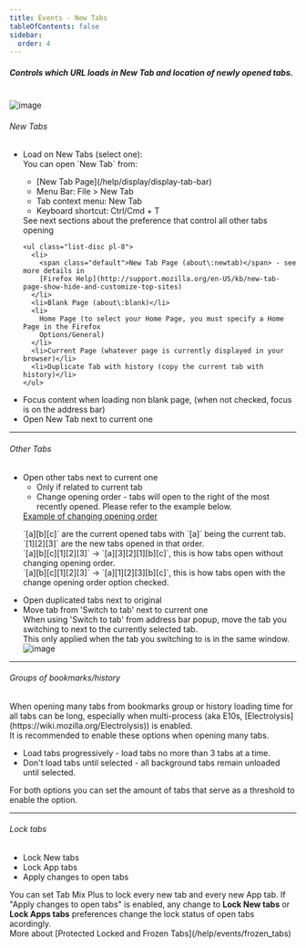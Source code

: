 ```yaml
---
title: Events - New Tabs
tableOfContents: false
sidebar:
  order: 4
---
```



##### Controls which URL loads in New Tab and location of newly opened tabs.<br />

<br />

<Image class="help-img" src={eventsNewTabs} alt="image" />

<h6>New Tabs</h6>
<ul class="topic list-disc pl-8">
  <li>
    Load on New Tabs (select one):
    <aside aria-label="Note" class="starlight-aside starlight-aside--note">
      You can open `New Tab` from:
      <ul class="square pl-8 !mt-2">
        <li>[New Tab Page](/help/display/display-tab-bar)</li>
        <li>Menu Bar: File &gt; New Tab</li>
        <li>Tab context menu: New Tab</li>
        <li>Keyboard shortcut: Ctrl/Cmd + T</li>
      </ul>
      See next sections about the preference that control all other tabs opening
    </aside>

    <ul class="list-disc pl-8">
      <li>
        <span class="default">New Tab Page (about\:newtab)</span> - see more details in
        [Firefox Help](http://support.mozilla.org/en-US/kb/new-tab-page-show-hide-and-customize-top-sites)
      </li>
      <li>Blank Page (about\:blank)</li>
      <li>
        Home Page (to select your Home Page, you must specify a Home Page in the Firefox
        Options/General)
      </li>
      <li>Current Page (whatever page is currently displayed in your browser)</li>
      <li>Duplicate Tab with history (copy the current tab with history)</li>
    </ul>

  </li>
  <li>
    Focus content when loading non blank page, (when not checked, focus is on the address bar)
  </li>
  <li>Open New Tab next to current one</li>
</ul>

---

<h6>Other Tabs</h6>
<ul class="topic list-disc pl-8">
  <li>
    Open other tabs next to current one
    <ul class="square list-disc pl-8">
      <li>Only if related to current tab</li>
      <li>
        Change opening order - tabs will open to the right of the most recently opened. Please refer
        to the example below.
      </li>
    </ul>
    <aside aria-label="Note" class="starlight-aside starlight-aside--note">
      <u>Example of changing opening order</u>
      <p>
        `[a][b][c]` are the current opened tabs with `[a]` being the current tab. <br />
        `[1][2][3]` are the new tabs opened in that order. <br />
        `[a][b][c][1][2][3]` -&gt; `[a][3][2][1][b][c]`, this is how tabs open without changing
        opening order. <br />
        `[a][b][c][1][2][3]` -&gt; `[a][1][2][3][b][c]`, this is how tabs open with the change opening
        order option checked.
      </p>
    </aside>
  </li>
</ul>

<ul class="topic list-disc pl-8">
  <li class="default">Open duplicated tabs next to original</li>
  <li>
    Move tab from 'Switch to tab' next to current one
    <aside aria-label="Note" class="starlight-aside starlight-aside--note">
      When using 'Switch to tab' from address bar popup, move the tab you switching to next to the
      currently selected tab. <br />
      This only applied when the tab you switching to is in the same window.
      <Image src={switchToTab} alt="image" />
    </aside>
  </li>
</ul>

---

<div class="topic">
  <h6>Groups of bookmarks/history</h6>
  <aside aria-label="Note" class="starlight-aside starlight-aside--note">
    When opening many tabs from bookmarks group or history loading time for all tabs can be long,
    especially when multi-process (aka E10s, [Electrolysis](https://wiki.mozilla.org/Electrolysis))
    is enabled. <br />
    It is recommended to enable these options when opening many tabs.
  </aside>
  <ul class="list-disc pl-8">
    <li>Load tabs progressively - load tabs no more than 3 tabs at a time.</li>
    <li>Don't load tabs until selected - all background tabs remain unloaded until selected.</li>
  </ul>
  <aside aria-label="Note" class="starlight-aside starlight-aside--note">
    For both options you can set the amount of tabs that serve as a threshold to enable the option.
  </aside>
</div>

---

<div class="topic">
  <h6>Lock tabs</h6>
  <ul class="list-disc pl-8">
    <li>Lock New tabs</li>
    <li>Lock App tabs</li>
    <li class="pt-3">Apply changes to open tabs</li>
  </ul>
  <aside aria-label="Note" class="starlight-aside starlight-aside--note">
    You can set Tab Mix Plus to lock every new tab and every new App tab. If "Apply changes to open
    tabs" is enabled, any change to <b>Lock New tabs</b> or
    <b>Lock Apps tabs</b> preferences change the lock status of open tabs acordingly.
  </aside>
  More about [Protected Locked and Frozen Tabs](/help/events/frozen_tabs)
</div>
